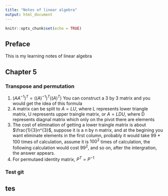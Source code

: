---
title: "Notes of linear algebra"
output: html_document
---

```{r setup, include=FALSE}
knitr::opts_chunk$set(echo = TRUE)
```

## Preface

This is my learning notes of linear algebra


## Chapter 5

### Transpose and permutation
1. $(AA^{-1})^{T}=((A)^{-1})^{T}((A)^{T})$ You can construct a 3 by 3 matrix and you would get the idea of this formula
2. A matrix can be split to $A=LU$, where L represents lower triangle matrix, U represents upper traingle matrix, or $A=LDU$, where D represents diagnal matrix which only on the pivot there are elements
3. The cost of elimination of getting a lower traingle matrix is about $\frac{1}{3}n^{3}$, suppose it is a n by n matrix, and at the begining you want eliminate elements in the first column, probably it would take 99 * 100 times of calculation, assume it is $100^{2}$ times of calculation, the following calculation would cost $99^{2}$, and so on, after the intergration, the answer appears.
4. For permutaed identity matrix, $P^{T}=P^{-1}$

### Test git
## tes
